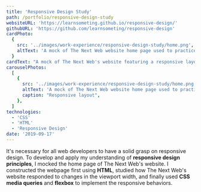 ```yaml
---
title: 'Responsive Design Study'
path: /portfolio/responsive-design-study
websiteURL: 'https://learnsometing.github.io/responsive-design/'
githubURL: 'https://github.com/learnsometing/responsive-design'
cardPhoto:
  {
    src: '../images/work-experience/responsive-design-study/home.png',
    altText: 'A mock of The Next Web website home page used to practice responsive design',
  }
cardText: "A mock of The Next Web's website featuring a responsive layout."
carouselPhotos:
  [
    {
      src: '../images/work-experience/responsive-design-study/home.png',
      altText: 'A mock of The Next Web website home page used to practice responsive design',
      caption: "Responsive layout",
    },
  ]
technologies:
  - 'CSS'
  - 'HTML'
  - 'Responsive Design'
date: '2019-09-17'
---
```


<Grid item>
  <Typography variant={'body1'} gutterBottom>
    It's necessary for all web developers to have a solid grasp on responsive design.
    To develop and apply my understanding of <strong>responsive design principles</strong>, I mocked
    the home page of The Next Web's website.
  </Typography>
</Grid>
<Grid item>
  <Typography variant={'body1'} gutterBottom>
    I constructed the webpage first using <strong>HTML</strong>,
    studied how The Next Web's website responded to changes in the viewport width, and
    finally used <strong>CSS media queries</strong> and <strong>flexbox</strong> to implement the responsive behaviors.
  </Typography>
</Grid>


